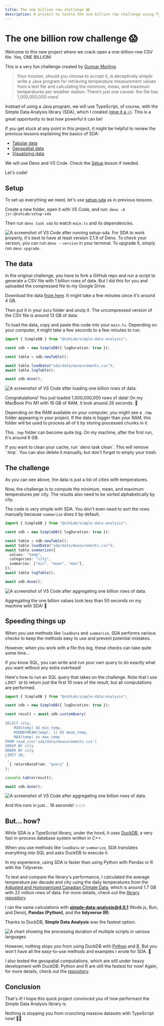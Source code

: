 ```yaml
---
title: The one billion row challenge 😱
description: A project to tackle the one billion row challenge using TypeScript and the Simple Data Analysis library.
---
```



# The one billion row challenge 😱

Welcome to this new project where we crack open a one-billion-row CSV file. Yes, ONE BILLION!

This is a very fun challenge created by [Gunnar Morling](https://www.morling.dev/blog/one-billion-row-challenge/).

> Your mission, should you choose to accept it, is deceptively simple: write a Java program for retrieving temperature measurement values from a text file and calculating the minimum, mean, and maximum temperatures per weather station. There’s just one caveat: the file has 1,000,000,000 rows!

Instead of using a Java program, we will use TypeScript, of course, with the Simple Data Analysis library (SDA), which I created ([give it a ⭐](https://github.com/nshiab/simple-data-analysis)). This is a great opportunity to test how powerful it can be!

If you get stuck at any point in this project, it might be helpful to review the previous lessons explaining the basics of SDA:
- [Tabular data](/simple-data-analysis/tabular-data)
- [Geospatial data](/simple-data-analysis/geospatial-data)
- [Visualizing data](/simple-data-analysis/dataviz)

We will use Deno and VS Code. Check the [Setup](/first-steps/setup) lesson if needed.

Let's code!

<NoticeIntro />

## Setup

To set up everything we need, let's use [setup-sda](https://jsr.io/@nshiab/setup-sda) as in previous lessons.

Create a new folder, open it with VS Code, and run: `deno -A jsr:@nshiab/setup-sda`

Then run `deno task sda` to watch `main.ts` and its dependencies.

![A screenshot of VS Code after running setup-sda.](/assets/one-billion-row-challenge/setup.png)
<Callout type="info" emoji="💡">
 For SDA to work properly, it's best to have at least version 2.1.9 of Deno. To check your version, you can run `deno --version` in your terminal. To upgrade it, simply run `deno upgrade`.
</Callout>

## The data

In the original challenge, you have to fork a GitHub repo and run a script to generate a CSV file with 1 billion rows of data. But I did this for you and uploaded the compressed file to my Google Drive.

Download the data [from here](https://drive.google.com/file/d/1A_OCjRyHnCCMZbgT0Z5KN70pJXMA8TYD/view?usp=drive_link). It might take a few minutes since it's around 4 GB.

Then put it in your `data` folder and unzip it. The uncompressed version of the CSV file is around 13 GB of data.

To load the data, copy and paste this code into your `main.ts`. Depending on your computer, it might take a few seconds to a few minutes to run.

```ts showLineNumbers filename="main.ts"
import { SimpleDB } from "@nshiab/simple-data-analysis";

const sdb = new SimpleDB({ logDuration: true });

const table = sdb.newTable();

await table.loadData("sda/data/measurements.csv");
await table.logTable();

await sdb.done();
```
![A screenshot of VS Code after loading one billion rows of data.](/assets/one-billion-row-challenge/load-data.png)

Congratulations! You just loaded 1,000,000,000 rows of data! On my MacBook Pro M1 with 16 GB of RAM, it took around 26 seconds. 🥳

Depending on the RAM available on your computer, you might see a `.tmp` folder appearing in your project. If the data is bigger than your RAM, this folder will be used to process all of it by storing processed chunks in it.

This `.tmp` folder can become quite big. On my machine, after the first run, it's around 8 GB.

<Callout type="info" emoji="💡">
    If you want to clean your cache, run `deno task clean`. This will remove `.tmp`. You can also delete it manually, but don't forget to empty your trash.
</Callout>

## The challenge

As you can see above, the data is just a list of cities with temperatures.

Now, the challenge is to compute the minimum, mean, and maximum temperatures per city. The results also need to be sorted alphabetically by city.

The code is very simple with SDA. You don't even need to sort the rows manually because `summarize` does it by default.

```ts showLineNumbers filename="main.ts"
import { SimpleDB } from "@nshiab/simple-data-analysis";

const sdb = new SimpleDB({ logDuration: true });

const table = sdb.newTable();
await table.loadData("sda/data/measurements.csv");
await table.summarize({
  values: "temp",
  categories: "city",
  summaries: ["min", "mean", "max"],
});
await table.logTable();

await sdb.done();
```
![A screenshot of VS Code after aggregating one billion rows of data.](/assets/one-billion-row-challenge/summarize.png)

Aggregating the one billion values took less than 50 seconds on my machine with SDA! 🚀

## Speeding things up

When you use methods like `loadData` and `summarize`, SDA performs various checks to keep the methods easy to use and prevent potential mistakes.

However, when you work with a file this big, these checks can take quite some time...

If you know SQL, you can write and run your own query to do exactly what you want without any extra overhead!

Here's how to run an SQL query that takes on the challenge. Note that I use `LIMIT 10` to return just the first 10 rows of the result, but all computations are performed.


```ts showLineNumbers filename="main.ts"
import { SimpleDB } from "@nshiab/simple-data-analysis";

const sdb = new SimpleDB({ logDuration: true });

const result = await sdb.customQuery(
  `
SELECT city,
    MIN(temp) AS min_temp,
    ROUND(MEAN(temp), 1) AS mean_temp,
    MAX(temp) as max_temp
FROM read_csv('sda/data/measurements.csv')
GROUP BY city
ORDER BY city
LIMIT 10;
`,
  { returnDataFrom: "query" },
);

console.table(result);

await sdb.done();
```
![A screenshot of VS Code after aggregating one billion rows of data.](/assets/one-billion-row-challenge/sql.png)

And this runs in just... 16 seconds! 💥💥💥

## But... how?

While SDA is a TypeScript library, under the hood, it uses [DuckDB](https://duckdb.org/), a very fast in-process database system written in C++.

When you use methods like `loadData` or `summarize`, SDA translates everything into SQL and asks DuckDB to execute it.

In my experience, using SDA is faster than using Python with Pandas or R with the Tidyverse.

To test and compare the library's performance, I calculated the average temperature per decade and city using the daily temperatures from the [Adjusted and Homogenized Canadian Climate Data](https://api.weather.gc.ca/collections/ahccd-annual), which is around 1.7 GB with 22 million rows of data. For more details, check out the [library repository](https://github.com/nshiab/simple-data-analysis).

I ran the same calculations with **simple-data-analysis@4.0.1** (Node.js, Bun, and Deno), **Pandas (Python)**, and the **tidyverse (R)**.

Thanks to DuckDB, **Simple Data Analysis** was the fastest option.

![A chart showing the processing duration of multiple scripts in various languages](/assets/one-billion-row-challenge/big-file.png)

However, nothing stops you from using DuckDB with [Python](https://duckdb.org/docs/api/python/overview.html) and [R](https://duckdb.org/docs/api/r). But you won't have all the easy-to-use methods and examples I wrote for SDA. 😬

I also tested the geospatial computations, which are still under heavy development with DuckDB. Python and R are still the fastest for now! Again, for more details, check out the [repository](https://github.com/nshiab/simple-data-analysis).


## Conclusion

That's it! I hope this quick project convinced you of how performant the Simple Data Analysis library is.

Nothing is stopping you from crunching massive datasets with TypeScript now! 💃🕺

<NoticeEnd />
